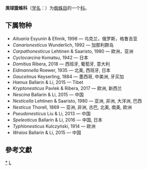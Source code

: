 {{Automatic taxobox
| taxon = Nesticidae
| authority = Simon, 1894
}}
'''类球腹蛛科'''（[[学名|学名]]：{{lang|la|''Nesticidae''}}）为[[蜘蛛目|蜘蛛目]]的一个[[科|科]]。

==下属物种==
* ''Aituaria'' Esyunin & Efimik, 1998 — 乌克兰，俄罗斯，格鲁吉亚
* ''Canarionesticus'' Wunderlich, 1992 — 加那利群岛
* ''Carpathonesticus'' Lehtinen & Saaristo, 1980 — 欧洲，亚洲
* ''Cyclocarcina'' Komatsu, 1942 — 日本
* ''Domitius'' Ribera, 2018 — 西班牙, 葡萄牙, 意大利
* ''Eidmannella'' Roewer, 1935 — 北美, 西班牙, 日本
* ''Gaucelmus'' Keyserling, 1884 — 墨西哥, 中美洲, 牙买加
* ''Hamus'' Ballarin & Li, 2015 — Tibet
* ''Kryptonesticus'' Pavlek & Ribera, 2017 — 欧洲, 新西兰
* ''Nescina'' Ballarin & Li, 2015 — 中国
* ''Nesticella'' Lehtinen & Saaristo, 1980 — 亚洲, 非洲, 大洋洲, 巴西
* ''Nesticus'' Thorell, 1869 — 亚洲, 非洲, 古巴, 北美, 南美, 欧洲
* ''Pseudonesticus'' Liu & Li, 2013 — 中国
* ''Speleoticus'' Ballarin & Li, 2016 — 中国, 日本
* ''Typhlonesticus'' Kulczyński, 1914 — 欧洲
* ''Wraios'' Ballarin & Li, 2015 — 中国

==參考文獻==
{{reflist}}

{{taxonbar}}

[[Category:_类球腹蛛科|*]]
[[Category:1894年描述的分类群|L]]